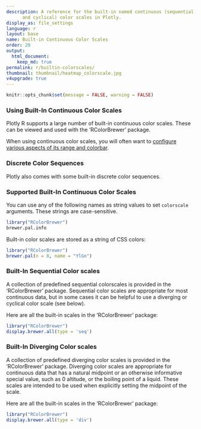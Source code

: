 ```yaml
---
description: A reference for the built-in named continuous (sequential, diverging
      and cyclical) color scales in Plotly.
display_as: file_settings
language: r
layout: base
name: Built-in Continuous Color Scales
order: 20
output:
  html_document:
    keep_md: true
permalink: r/builtin-colorscales/
thumbnail: thumbnail/heatmap_colorscale.jpg
v4upgrade: true
---
```


```r
knitr::opts_chunk$set(message = FALSE, warning = FALSE)
```

### Using Built-In Continuous Color Scales

Plotly R supports a large number of built-in continuous color scales. These can be viewed and used with the 'RColorBrewer' package.

When using continuous color scales, you will often want to [configure various aspects of its range and colorbar](https://plotly.com/r/colorscales/).

### Discrete Color Sequences

Plotly also comes with some built-in discrete color sequences.

### Supported Built-In Continuous Color Scales

You can use any of the following names as string values to set `colorscale` arguments.
These strings are case-sensitive.

```r

library("RColorBrewer")
brewer.pal.info

```

Built-in color scales are stored as a string of CSS colors:

```r

library("RColorBrewer")
brewer.pal(n = 8, name = "YlGn")
```



### Built-In Sequential Color scales

A collection of predefined sequential colorscales is provided in the 'RColorBrewer' package. Sequential color scales are appropriate for most continuous data, but in some cases it can be helpful to use a diverging or cyclical color scale (see below).

Here are all the built-in scales in the 'RColorBrewer' package:

```r

library("RColorBrewer")
display.brewer.all(type = 'seq')
```


### Built-In Diverging Color scales

A collection of predefined diverging color scales is provided in the 'RColorBrewer' package.
Diverging color scales are appropriate for continuous data that has a natural midpoint or an  otherwise informative special value, such as 0 altitude, or the boiling point
of a liquid. These scales are intended to be used when explicitly setting the midpoint of the scale.

Here are all the built-in scales in the 'RColorBrewer' package:

```r

library("RColorBrewer")
display.brewer.all(type = 'div')
```

